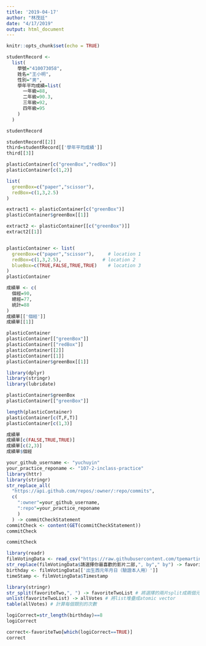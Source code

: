 ```yaml
---
title: '2019-04-17'
author: "林茂廷"
date: "4/17/2019"
output: html_document
---
```


```r
knitr::opts_chunk$set(echo = TRUE)
```

```r
studentRecord <-
  list(
    學號="410073058",
    姓名="王小明",
    性別="男",
    學年平均成績=list(
      一年級=88,
      二年級=90.3,
      三年級=92,
      四年級=95
    )
  )

studentRecord
```

```r
studentRecord[[2]]
third=studentRecord[['學年平均成績']]
third[[3]]
```
```r
plasticContainer[c("greenBox","redBox")] 
plasticContainer[c(1,2)]
```
```r
list(
  greenBox=c("paper","scissor"),
  redBox=c(1,3,2.5)
)
```
```r

extract1 <- plasticContainer[c("greenBox")]
plasticContainer$greenBox[[1]]

extract2 <- plasticContainer[[c("greenBox")]]
extract2[[1]]
```

```r

```


```r
plasticContainer <- list(
  greenBox=c("paper","scissor"),     # location 1
  redBox=c(1,3,2.5),               # location 2
  blueBox=c(TRUE,FALSE,TRUE,TRUE)    # location 3
)
plasticContainer
```

```r
成績單 <- c(
  個經=90,
  總經=77,
  統計=88
)
成績單[['個經']]
成績單[[1]]
```

```r
plasticContainer
plasticContainer[["greenBox"]] 
plasticContainer[["redBox"]]
plasticContainer[[2]]
plasticContainer[[1]]
plasticContainer$greenBox[[1]]
```


```r
library(dplyr)
library(stringr)
library(lubridate)
```

```r
plasticContainer$greenBox
plasticContainer[["greenBox"]]
```

```r
length(plasticContainer)
plasticContainer[c(T,F,T)]
plasticContainer[c(1,3)]

```

```r
成績單
成績單[c(FALSE,TRUE,TRUE)]
成績單[c(2,3)]
成績單$個經
```

```r
your_github_username <- "yuchuyin"
your_practice_reponame <- "107-2-inclass-practice"
library(httr)
library(stringr)
str_replace_all(
  "https://api.github.com/repos/:owner/:repo/commits",
  c(
    ":owner"=your_github_username,
    ":repo"=your_practice_reponame
    )
  ) -> commitCheckStatement
commitCheck <- content(GET(commitCheckStatement))
commitCheck
```
```r
commitCheck
```

```r
library(readr)
filmVotingData <- read_csv("https://raw.githubusercontent.com/tpemartin/github-data/master/podcastcompetition3.csv")
str_replace(filmVotingData$請選擇你最喜歡的影片二部,", by"," by") -> favoriteTwo
birthday <- filmVotingData[['出生西元年月日（驗證本人用）']]
timeStamp <- filmVotingData$Timestamp
```
```r
library(stringr)
str_split(favoriteTwo,", ") -> favoriteTwoList # 將選擇的兩片split成兩個元素
unlist(favoriteTwoList) -> allVotes # 將list堆疊成atomic vector
table(allVotes) # 計算每個類別的次數
```

```r
logiCorrect=str_length(birthday)==8
logiCorrect
```
```r

correct<-favoriteTwo[which(logiCorrect==TRUE)]
correct

```





